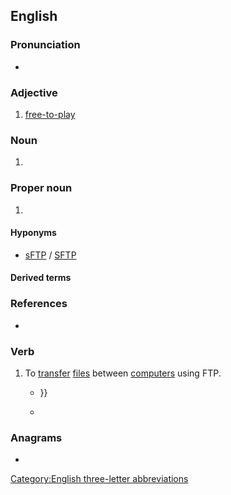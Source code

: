 ==English==

===Pronunciation===
* {{IPA|en|/ˌɛf tiː ˈpiː/}}

===Adjective===
{{en-adj|-}}

# {{lb|en|video games}} [[free-to-play]]

===Noun===
{{en-noun}}

# {{lb|en|psychology}} {{initialism of|en|[[future|Future]] [[time|Time]] [[perspective|Perspective]]|nodot=1}} {{gloss|a scale developed by Carstensen and Frieder Lang}}

===Proper noun===
{{en-proper noun}}

# {{lb|en|Internet}} {{initialism of|en|[[File Transfer Protocol]]|nodot=1}} {{gloss|a common way to transfer files over the [[Internet]].}}

====Hyponyms====
* [[sFTP]] / [[SFTP]]

====Derived terms====
{{der2
|en|FTP server
|FTP site
}}

===References===
* {{pedia}}

===Verb===
{{en-verb}}

# To [[transfer]] [[file]]s between [[computer]]s using FTP.
#* {{quote-book|en|year=1995|author=Richard Wagner|title=Inside CompuServe|passage=Just as newsgroups have certain rules to live by, there are several courtesies to remember when '''FTPing''' and telneting to remote sites {{...}}}}
#* {{quote-book|en|year=2008|author=Paul Thewlis|title=WordPress for Business Bloggers|passage=Having saved '''header.php'''<!--bolded in original-->, I '''FTPed''' it back to the Sandbox theme folder, overwriting the old version.}}

===Anagrams===
* {{anagrams|en|a=fpt|FPT|PFT|TFP|TPF}}

[[Category:English three-letter abbreviations]]